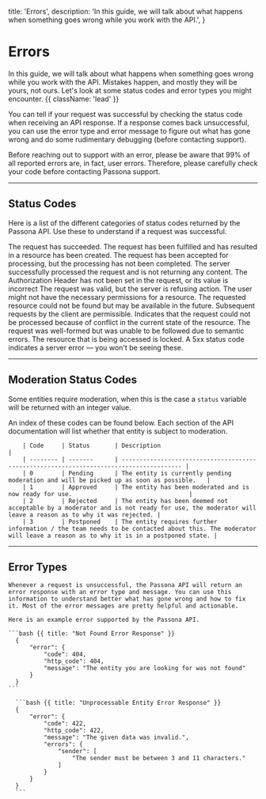   title: 'Errors',
  description:
    'In this guide, we will talk about what happens when something goes wrong while you work with the API.',
}

# Errors

In this guide, we will talk about what happens when something goes wrong while you work with the API. Mistakes happen, and mostly they will be yours, not ours. Let's look at some status codes and error types you might encounter. {{ className: 'lead' }}

You can tell if your request was successful by checking the status code when receiving an API response. If a response comes back unsuccessful, you can use the error type and error message to figure out what has gone wrong and do some rudimentary debugging (before contacting support).

<Note>
  Before reaching out to support with an error, please be aware that 99% of all
  reported errors are, in fact, user errors. Therefore, please carefully check
  your code before contacting Passona support.
</Note>

---

## Status Codes

Here is a list of the different categories of status codes returned by the Passona API. Use these to understand if a request was successful.

<Properties>
    <Property name="200">
      The request has succeeded.
    </Property>
    <Property name="201">
        The request has been fulfilled and has resulted in a resource has been created.
    </Property>
    <Property name="202">
        The request has been accepted for processing, but the processing has not been completed.
    </Property>
    <Property name="204">
        The server successfully processed the request and is not returning any content.
    </Property>
    <Property name="401">
        The Authorization Header has not been set in the request, or its value is incorrect
    </Property>
    <Property name="403">
        The request was valid, but the server is refusing action. The user might not have the necessary permissions for a resource.
    </Property>
    <Property name="404">
        The requested resource could not be found but may be available in the future. Subsequent requests by the client are permissible.
    </Property>
    <Property name="409">
        Indicates that the request could not be processed because of conflict in the current state of the resource.
    </Property>
    <Property name="422">
        The request was well-formed but was unable to be followed due to semantic errors.
    </Property>
    <Property name="423">
        The resource that is being accessed is locked.
    </Property>
    <Property name="5xx">
        A 5xx status code indicates a server error — you won't be seeing these.
    </Property>
</Properties>

---

## Moderation Status Codes

Some entities require moderation, when this is the case a `status` variable will be returned with an integer value.

An index of these codes can be found below. Each section of the API documentation will list whether that entity is subject to moderation.

        | Code     | Status       | Description                                                                             |
        | -------- | -------      | --------------------------------------------------------------------------------------- |
        | 0        | Pending      | The entity is currently pending moderation and will be picked up as soon as possible.   |
        | 1        | Approved     | The entity has been moderated and is now ready for use.                                 |
        | 2        | Rejected     | The entity has been deemed not acceptable by a moderator and is not ready for use, the moderator will leave a reason as to why it was rejected. |
        | 3        | Postponed    | The entity requires further information / the team needs to be contacted about this. The moderator will leave a reason as to why it is in a postponed state. |

---

## Error Types

<Row>
  <Col>

    Whenever a request is unsuccessful, the Passona API will return an error response with an error type and message. You can use this information to understand better what has gone wrong and how to fix it. Most of the error messages are pretty helpful and actionable.

    Here is an example error supported by the Passona API.

  </Col>
  <Col>

    ```bash {{ title: "Not Found Error Response" }}
      {
          "error": {
              "code": 404,
              "http_code": 404,
              "message": "The entity you are looking for was not found"
          }
      }
    ```

      ```bash {{ title: "Unprocessable Entity Error Response" }}
      {
          "error": {
              "code": 422,
              "http_code": 422,
              "message": "The given data was invalid.",
              "errors": {
                  "sender": [
                      "The sender must be between 3 and 11 characters."
                  ]
              }
          }
      }
      ```

  </Col>
</Row>
